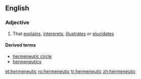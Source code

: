 ==English==

===Adjective===
{{en-adj}}

# That [[explain]]s, [[interpret]]s, [[illustrate]]s or [[elucidate]]s

====Derived terms====
*[[hermeneutic circle]]
*[[hermeneutics]]

[[et:hermeneutic]]
[[ro:hermeneutic]]
[[tr:hermeneutic]]
[[zh:hermeneutic]]